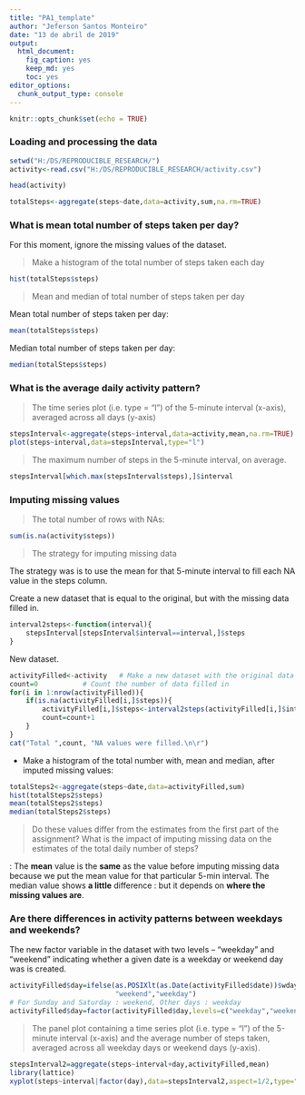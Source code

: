---
title: "PA1_template"
author: "Jeferson Santos Monteiro"
date: "13 de abril de 2019"
output: 
  html_document: 
    fig_caption: yes
    keep_md: yes
    toc: yes
editor_options: 
  chunk_output_type: console
---

```{r setup, include=FALSE}
knitr::opts_chunk$set(echo = TRUE)
```
### Loading and processing the data

```{r}

setwd("H:/DS/REPRODUCIBLE_RESEARCH/")
activity<-read.csv("H:/DS/REPRODUCIBLE_RESEARCH/activity.csv")

head(activity)

```

```{r}

totalSteps<-aggregate(steps~date,data=activity,sum,na.rm=TRUE)
```
### What is mean total number of steps taken per day?

For this moment, ignore the missing values of the dataset.


 > Make a histogram of the total number of steps taken each day
 
```{r}
hist(totalSteps$steps)
```
 
 > Mean and median of total number of steps taken per day
 
Mean total number of steps taken per day:

```{r}
mean(totalSteps$steps)
```

Median total number of steps taken per day:

```{r}
median(totalSteps$steps)
```
### What is the average daily activity pattern?

 > The time series plot (i.e. type = "l") of the 5-minute interval (x-axis), averaged across all days (y-axis)

```{r}
stepsInterval<-aggregate(steps~interval,data=activity,mean,na.rm=TRUE)
plot(steps~interval,data=stepsInterval,type="l")
```

 > The maximum number of steps in the 5-minute interval, on average.
 
```{r}
stepsInterval[which.max(stepsInterval$steps),]$interval

```

### Imputing missing values
 > The total number of rows with NAs:

```{r}
sum(is.na(activity$steps))

```
> The strategy for imputing missing data
 
 The strategy was is to use the mean for that 5-minute interval to fill each NA value in the steps column.

 Create a new dataset that is equal to the original, but with the missing data filled in.
 
```{r}
interval2steps<-function(interval){
    stepsInterval[stepsInterval$interval==interval,]$steps
}
```

New dataset.

```{r}
activityFilled<-activity   # Make a new dataset with the original data
count=0           # Count the number of data filled in
for(i in 1:nrow(activityFilled)){
    if(is.na(activityFilled[i,]$steps)){
        activityFilled[i,]$steps<-interval2steps(activityFilled[i,]$interval)
        count=count+1
    }
}
cat("Total ",count, "NA values were filled.\n\r")  
```

* Make a histogram of the total number with, mean and median, after imputed missing values:

```{r}
totalSteps2<-aggregate(steps~date,data=activityFilled,sum)
hist(totalSteps2$steps)
mean(totalSteps2$steps)
median(totalSteps2$steps)
```

> Do these values differ from the estimates from the first part of the assignment? What is the impact of imputing missing data on the estimates of the total daily number of steps?

: The **mean** value is the **same** as the value before imputing missing data because we put the mean value for that particular 5-min interval. The median value shows **a little** difference : but it depends on **where the missing values are**.

### Are there differences in activity patterns between weekdays and weekends?

The new factor variable in the dataset with two levels -- "weekday" and "weekend" indicating whether a given date is a weekday or weekend day was is created.


```{r}
activityFilled$day=ifelse(as.POSIXlt(as.Date(activityFilled$date))$wday%%6==0,
                          "weekend","weekday")
# For Sunday and Saturday : weekend, Other days : weekday 
activityFilled$day=factor(activityFilled$day,levels=c("weekday","weekend"))
```


 > The panel plot containing a time series plot (i.e. type = "l") of the 5-minute interval (x-axis) and the average number of steps taken, averaged across all weekday days or weekend days (y-axis).


```{r}
stepsInterval2=aggregate(steps~interval+day,activityFilled,mean)
library(lattice)
xyplot(steps~interval|factor(day),data=stepsInterval2,aspect=1/2,type="l")
```
